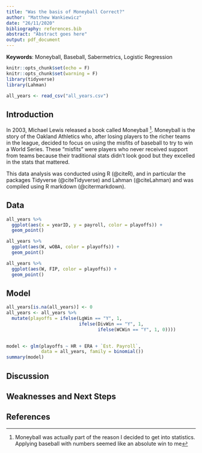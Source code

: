 ```yaml
---
title: "Was the basis of Moneyball Correct?"
author: "Matthew Wankiewicz"
date: "26/11/2020"
bibliography: references.bib
abstract: "Abstract goes here"
output: pdf_document
---
```

**Keywords**: Moneyball, Baseball, Sabermetrics, Logistic Regression

```r
knitr::opts_chunk$set(echo = F)
knitr::opts_chunk$set(warning = F)
library(tidyverse)
library(Lahman)
```


```r
all_years <- read_csv("all_years.csv")
```

## Introduction

In 2003, Michael Lewis released a book called Moneyball ^[Moneyball was actually part of the reason I decided to get into statistics. Applying baseball with numbers seemed like an absolute win to me]. Moneyball is the story of the Oakland Athletics who, after losing players to the richer teams in the league, decided to focus on using the misfits of baseball to try to win a World Series. These "misfits" were players who never received support from teams because their traditional stats didn't look good but they excelled in the stats that mattered.

This data analysis was conducted using R (@citeR), and in particular the packages Tidyverse (@citeTidyverse) and Lahman (@citeLahman) and was compiled using R markdown (@citermarkdown).

## Data

```r
all_years %>% 
  ggplot(aes(x = yearID, y = payroll, color = playoffs)) +
  geom_point()
```


```r
all_years %>% 
  ggplot(aes(W, wOBA, color = playoffs)) + 
  geom_point() 
```

```r
all_years %>% 
  ggplot(aes(W, FIP, color = playoffs)) + 
  geom_point() 
```


## Model

```r
all_years[is.na(all_years)] <- 0
all_years <- all_years %>% 
  mutate(playoffs = ifelse(LgWin == "Y", 1,
                           ifelse(DivWin == "Y", 1, 
                                  ifelse(WCWin == "Y", 1, 0))))

  
model <- glm(playoffs ~ HR + ERA + `Est. Payroll`,
             data = all_years, family = binomial())
summary(model)
```


## Discussion

## Weaknesses and Next Steps

## References
